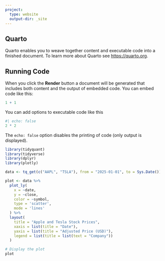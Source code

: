 ```yaml
---
project:
  type: website
  output-dir: _site
---
```


## Quarto

Quarto enables you to weave together content and executable code into a finished document. To learn more about Quarto see <https://quarto.org>.

## Running Code

When you click the **Render** button a document will be generated that includes both content and the output of embedded code. You can embed code like this:

```r
1 + 1
```

You can add options to executable code like this

```r
#| echo: false
2 * 2
```

The `echo: false` option disables the printing of code (only output is displayed).

```r
library(tidyquant)
library(tidyverse)
library(dplyr)
library(plotly)

data <- tq_get(c("AAPL", "TSLA"), from = "2025-01-01", to = Sys.Date()) %>% select(symbol, date, close)

plot <- data %>%
  plot_ly(
    x = ~date,
    y = ~close,
    color = ~symbol,
    type = 'scatter',
    mode = 'lines'
  ) %>%
  layout(
    title = "Apple and Tesla Stock Prices",
    xaxis = list(title = "Date"),
    yaxis = list(title = "Adjusted Price (USD)"),
    legend = list(title = list(text = "Company"))
  )

# Display the plot
plot
```
